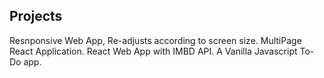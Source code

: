 ## Projects

<ProjectCard title="Front End Responsive Website" link="https://codedeveloperjatin.github.io/front-end-static-website/" bg="linear-gradient(to right, #131313 0%, #005A9C 100%)">
Resnponsive Web App, Re-adjusts according to screen size.
</ProjectCard>

<ProjectCard title="React MultiPage Application" link="/" bg="linear-gradient(to right, #2961C2 0%, #739FE6 100%)">
MultiPage React Application.
</ProjectCard>

<ProjectCard title="Web Application" link="/" bg="linear-gradient(to left, #97233F 0%, #005f69 100%)">
React Web App with IMBD API.
</ProjectCard>

<ProjectCard title="To-do List" link="/" bg="linear-gradient(to top, #E6E6FA 0%, #13274F 100%)">
A Vanilla Javascript To-Do app.
</ProjectCard>